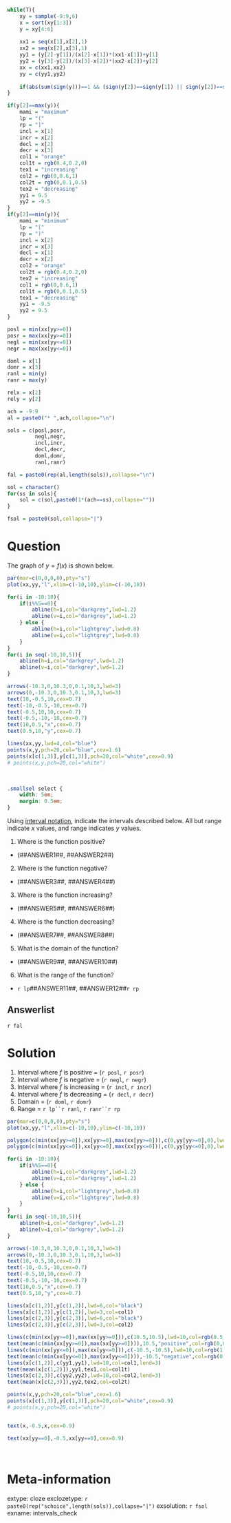 ```r
while(T){
    xy = sample(-9:9,6)
    x = sort(xy[1:3])
    y = xy[4:6]
    
    xx1 = seq(x[1],x[2],1)
    xx2 = seq(x[2],x[3],1)
    yy1 = (y[2]-y[1])/(x[2]-x[1])*(xx1-x[1])+y[1]
    yy2 = (y[3]-y[2])/(x[3]-x[2])*(xx2-x[2])+y[2]
    xx = c(xx1,xx2)
    yy = c(yy1,yy2)
    
    if(abs(sum(sign(y)))==1 && (sign(y[2])==sign(y[1]) || sign(y[2])==sign(y[3])) && sum(yy==0)==1 && (y[2]==max(y) || y[2]==min(y)) && x[3]-x[1]>4){break}
}

if(y[2]==max(y)){
    mami = "maximum"
    lp = "("
    rp = "]"
    incl = x[1]
    incr = x[2]
    decl = x[2]
    decr = x[3]
    col1 = "orange"
    col1t = rgb(0.4,0.2,0)
    tex1 = "increasing"
    col2 = rgb(0,0.6,1)
    col2t = rgb(0,0.1,0.5)
    tex2 = "decreasing"
    yy1 = 9.5
    yy2 = -9.5
}
if(y[2]==min(y)){
    mami = "minimum"
    lp = "["
    rp = ")"
    incl = x[2]
    incr = x[3]
    decl = x[1]
    decr = x[2]
    col2 = "orange"
    col2t = rgb(0.4,0.2,0)
    tex2 = "increasing"
    col1 = rgb(0,0.6,1)
    col1t = rgb(0,0.1,0.5)
    tex1 = "decreasing"
    yy1 = -9.5
    yy2 = 9.5
}

posl = min(xx[yy>=0])
posr = max(xx[yy>=0])
negl = min(xx[yy<=0])
negr = max(xx[yy<=0])

doml = x[1]
domr = x[3]
ranl = min(y)
ranr = max(y)

relx = x[2]
rely = y[2]

ach = -9:9
al = paste0("* ",ach,collapse="\n")

sols = c(posl,posr,
         negl,negr,
         incl,incr,
         decl,decr,
         doml,domr,
         ranl,ranr)

fal = paste0(rep(al,length(sols)),collapse="\n")

sol = character()
for(ss in sols){
    sol = c(sol,paste0(1*(ach==ss),collapse=""))
}

fsol = paste0(sol,collapse="|")

```


Question
========

The graph of $y=f(x)$ is shown below.

```r
par(mar=c(0,0,0,0),pty="s")
plot(xx,yy,"l",xlim=c(-10,10),ylim=c(-10,10))

for(i in -10:10){
    if(i%%5==0){
        abline(h=i,col="darkgrey",lwd=1.2)
        abline(v=i,col="darkgrey",lwd=1.2)
    } else {
        abline(h=i,col="lightgrey",lwd=0.8)
        abline(v=i,col="lightgrey",lwd=0.8)
    }
}
for(i in seq(-10,10,5)){
    abline(h=i,col="darkgrey",lwd=1.2)
    abline(v=i,col="darkgrey",lwd=1.2)
}

arrows(-10.3,0,10.3,0,0.1,10,3,lwd=3)
arrows(0,-10.3,0,10.3,0.1,10,3,lwd=3)
text(10,-0.5,10,cex=0.7)
text(-10,-0.5,-10,cex=0.7)
text(-0.5,10,10,cex=0.7)
text(-0.5,-10,-10,cex=0.7)
text(10,0.5,"x",cex=0.7)
text(0.5,10,"y",cex=0.7)

lines(xx,yy,lwd=4,col="blue")
points(x,y,pch=20,col="blue",cex=1.6)
points(x[c(1,3)],y[c(1,3)],pch=20,col="white",cex=0.9)
# points(x,y,pch=20,col="white")

```
\

```css
.smallsel select {
    width: 5em;
    margin: 0.5em;
}
```

<div class="smallsel">

Using [interval notation](https://en.wikipedia.org/wiki/Interval_(mathematics)#Notations_for_intervals), indicate the intervals described below. All but range indicate $x$ values, and range indicates $y$ values.

1. Where is the function positive?
* (##ANSWER1##, ##ANSWER2##)
2. Where is the function negative?
* (##ANSWER3##, ##ANSWER4##)
3. Where is the function increasing?
* (##ANSWER5##, ##ANSWER6##)
4. Where is the function decreasing?
* (##ANSWER7##, ##ANSWER8##)
5. What is the domain of the function?
* (##ANSWER9##, ##ANSWER10##)
6. What is the range of the function?
* `r lp`##ANSWER11##, ##ANSWER12##`r rp`

</div>

Answerlist
--------

`r fal`


Solution
========

1. Interval where $f$ is positive = (`r posl`, `r posr`)
2. Interval where $f$ is negative = (`r negl`, `r negr`)
3. Interval where $f$ is increasing = (`r incl`, `r incr`)
4. Interval where $f$ is decreasing = (`r decl`, `r decr`)
5. Domain = (`r doml`, `r domr`)
6. Range = `r lp``r ranl`, `r ranr``r rp`


```r
par(mar=c(0,0,0,0),pty="s")
plot(xx,yy,"l",xlim=c(-10,10),ylim=c(-10,10))

polygon(c(min(xx[yy>=0]),xx[yy>=0],max(xx[yy>=0])),c(0,yy[yy>=0],0),lwd=4,col=rgb(0.5,1,0.5),border=NA)
polygon(c(min(xx[yy<=0]),xx[yy<=0],max(xx[yy<=0])),c(0,yy[yy<=0],0),lwd=4,col=rgb(1,0.5,0.7),border=NA)

for(i in -10:10){
    if(i%%5==0){
        abline(h=i,col="darkgrey",lwd=1.2)
        abline(v=i,col="darkgrey",lwd=1.2)
    } else {
        abline(h=i,col="lightgrey",lwd=0.8)
        abline(v=i,col="lightgrey",lwd=0.8)
    }
}
for(i in seq(-10,10,5)){
    abline(h=i,col="darkgrey",lwd=1.2)
    abline(v=i,col="darkgrey",lwd=1.2)
}

arrows(-10.3,0,10.3,0,0.1,10,3,lwd=3)
arrows(0,-10.3,0,10.3,0.1,10,3,lwd=3)
text(10,-0.5,10,cex=0.7)
text(-10,-0.5,-10,cex=0.7)
text(-0.5,10,10,cex=0.7)
text(-0.5,-10,-10,cex=0.7)
text(10,0.5,"x",cex=0.7)
text(0.5,10,"y",cex=0.7)

lines(x[c(1,2)],y[c(1,2)],lwd=6,col="black")
lines(x[c(1,2)],y[c(1,2)],lwd=3,col=col1)
lines(x[c(2,3)],y[c(2,3)],lwd=6,col="black")
lines(x[c(2,3)],y[c(2,3)],lwd=3,col=col2)

lines(c(min(xx[yy>=0]),max(xx[yy>=0])),c(10.5,10.5),lwd=10,col=rgb(0.5,1,0.5),lend=3)
text(mean(c(min(xx[yy>=0]),max(xx[yy>=0]))),10.5,"positive",col=rgb(0,0.5,0))
lines(c(min(xx[yy<=0]),max(xx[yy<=0])),c(-10.5,-10.5),lwd=10,col=rgb(1,0.5,0.7),lend=3)
text(mean(c(min(xx[yy<=0]),max(xx[yy<=0]))),-10.5,"negative",col=rgb(0.5,0,0.2))
lines(x[c(1,2)],c(yy1,yy1),lwd=10,col=col1,lend=3)
text(mean(x[c(1,2)]),yy1,tex1,col=col1t)
lines(x[c(2,3)],c(yy2,yy2),lwd=10,col=col2,lend=3)
text(mean(x[c(2,3)]),yy2,tex2,col=col2t)

points(x,y,pch=20,col="blue",cex=1.6)
points(x[c(1,3)],y[c(1,3)],pch=20,col="white",cex=0.9)
# points(x,y,pch=20,col="white")


text(x,-0.5,x,cex=0.9)

text(xx[yy==0],-0.5,xx[yy==0],cex=0.9)

```
\


Meta-information
============
extype: cloze
exclozetype: `r paste0(rep("schoice",length(sols)),collapse="|")`
exsolution: `r fsol`
exname: intervals_check